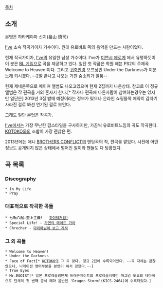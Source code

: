 [[목차]]

== 소개 ==
본명은 하타케야마 신지(畠山 慎司)

[[I've]] 소속 작곡가이자 가수이다. 원래 유로비트 쪽의 음악을 만드는 사람이었다.

현재 작곡가이자, [[I've]]의 유일한 남성 가수이다. I've가 [[미연시]],[[에로게]] 에서 유명하듯이 이 분은 [[BL 게임]]으로 곡을 제공하고 있다. 일단 첫 작품은 학원 헤븐 PS2의 주제곡 Welcome to Heaven!이다. 그리고 [[귀축안경]] 오프닝인 Under the Darkness가 이분 노래 되시겠다. --2절 끝나고 나오는 거친 숨소리가 일품--

현재 제네온쪽으로 메이져 앨범도 나오고있으며 현재 2집까지 나온상태. 참고로 이 정규앨범은 작 편곡을 거의 혼자서 한다.[* 작사나 편곡에 다른사람이 참여하는경우는 있지만 일단은] 2013년 3집 발매 예정이라는 정보가 떴으나 온라인 쇼핑몰쪽 예약이 갑자기 사라진 걸로 봐선 연기된 걸로 보인다.

그래도 일단 본업은 작곡가.

[[I've]]에서는 가장 무난한 팝스타일을 구사하지만, 가끔씩 유로비트느낌의 곡도 작곡한다. [[KOTOKO]]와의 조합이 가장 괜찮은 편.

2013년에는 애니 [[BROTHERS CONFLICT]]의 엔딩곡의 작, 편곡을 맡았다. 사전에 어떤 정보도 공개되지 않은 상태에서 벌어진 일이라 팬들도 다 당황했다.

== 곡 목록 ==
=== Discography ===
 * In My Life
 * Pray

=== 대표적으로 작곡한 곡들 ===
 * 七転八起☆至上主義! - [[하야테처럼!]]
 * Special Life! - [[가면의 메이드 가이]]
 * Chrecher - [[마리아님이 보고 계셔]]

=== 그 외 곡들 ===
 * Welcome to Heaven!
 * Under the Darkness
 * Face of Fact[* [[KOTOKO]]의 그 곡 맞다. 정규 2집에 수록되어있다. --곡 자체는 괜찮았으나, 나레이션 영어부분을 본인이 해서 망했다.--]
 * True Eyes
 * Mr.EGOIST[* 일본 프로레슬링단체 드래곤게이트의 프로레슬러였던 매그넘 도쿄의 테마곡으로 단체의 첫 번째 공식 테마 음반인 'Dragon Storm'(KICS-2464)에 수록돼있다.]
